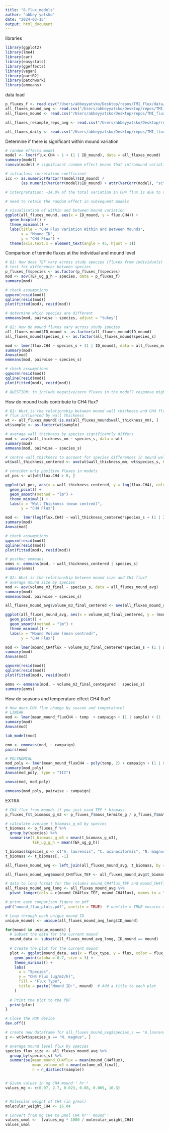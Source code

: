 ```yaml
---
title: "8.flux_models"
author: "abbey yatsko"
date: "2024-03-15"
output: html_document
---
```


libraries
```r
library(ggplot2)
library(lme4)
library(car)
library(easystats)
library(ggeffects)
library(vegan)
library(partR2)
library(patchwork)
library(emmeans)
```

data load 
```r
p_fluxes_f <- read.csv("/Users/abbeyyatsko/Desktop/repos/TMI_flux/data/finalfluxes/p_fluxes_f.csv")
all_fluxes_mound_avg <- read.csv("/Users/abbeyyatsko/Desktop/repos/TMI_flux/data/finalfluxes/all_fluxes_mound_avg.csv")
all_fluxes_mound <- read.csv("/Users/abbeyyatsko/Desktop/repos/TMI_flux/data/finalfluxes/all_fluxes_mound.csv")

all_fluxes_resample_reps_avg <- read.csv("/Users/abbeyyatsko/Desktop/repos/TMI_flux/data/finalfluxes/all_fluxes_resample_reps_avg.csv")

all_fluxes_daily <- read.csv("/Users/abbeyyatsko/Desktop/repos/TMI_flux/data/finalfluxes/all_daily_fluxes.csv")
```

Determine if there is significant within mound variation 
```r
# random effects model 
model <- lmer(flux.CH4 ~ 1 + (1 | ID_mound), data = all_fluxes_mound)
summary(model)
ranova(model) # signifiacnt random effect means that intramound variation matters

# intraclass correlation coefficient 
icc <- as.numeric(VarCorr(model)$ID_mound) / 
       (as.numeric(VarCorr(model)$ID_mound) + attr(VarCorr(model), "sc")^2)

# interpretation: ~34.8% of the total variation in CH4 flux is due to differences between mounds, while ~65.2% is due to variation within mounds

# need to retain the random effect in subsequent models

# visualisation of within and between mound variation 
ggplot(all_fluxes_mound, aes(x = ID_mound, y = flux.CH4)) +
  geom_boxplot() +
  theme_minimal() +
  labs(title = "CH4 Flux Variation Within and Between Mounds",
       x = "Mound ID",
       y = "CH4 Flux") +
  theme(axis.text.x = element_text(angle = 45, hjust = 1))
```

Comparison of termite fluxes at the individual and mound level
```r
# Q1: How does TEF vary across study species (fluxes from individuals)
# test for differences between species 
p_fluxes_f$species <- as.factor(p_fluxes_f$species)
mod <- aov(TEF_ug_g_h ~ species, data = p_fluxes_f)
summary(mod)

# check assumptions 
qqnorm(resid(mod))
qqline(resid(mod))
plot(fitted(mod), resid(mod))

# determine which species are different
emmeans(mod, pairwise ~ species, adjust = "tukey")

# Q2: How do mound fluxes vary across study species
all_fluxes_mound$ID_mound <- as.factor(all_fluxes_mound$ID_mound)
all_fluxes_mound$species_s <- as.factor(all_fluxes_mound$species_s)

mod <- lmer(flux.CH4 ~ species_s + (1 | ID_mound), data = all_fluxes_mound)
summary(mod)
Anova(mod)
emmeans(mod, pairwise ~ species_s)

# check assumptions 
qqnorm(resid(mod))
qqline(resid(mod))
plot(fitted(mod), resid(mod))

# QUESTION: to include negative/zero fluxes in the model? response might need transformation... 
```

How do mound traits contribute to CH4 flux? 
```r
# Q1: What is the relationship between mound wall thickness and CH4 flux? 
# flux influenced by wall thickness
wt <- all_fluxes_mound[!is.na(all_fluxes_mound$wall_thickness_mm), ]
wt$sample <- as.factor(wt$sample)

# average wall thickness by species significantly differs
mod <- aov(wall_thickness_mm ~ species_s, data = wt)
summary(mod)
emmeans(mod, pairwise ~ species_s)

# centre wall_thickness to account for species differences in mound wall thickness
wt$wall_thickness_centered <- ave(wt$wall_thickness_mm, wt$species_s, FUN = scale)

# consider only positive fluxes in models 
wt_pos <- wt[wt$flux.CH4 > 0, ]

ggplot(wt_pos, aes(x = wall_thickness_centered, y = log(flux.CH4), color = species)) +
  geom_point() +
  geom_smooth(method = "lm") +
  theme_minimal() +
  labs(x = "Wall Thickness (mean centred)",
       y = "CH4 Flux")

mod <-  lmer(log(flux.CH4) ~ wall_thickness_centered*species_s + (1 | ID_mound), data = wt_pos)
summary(mod)
Anova(mod)

# check assumptions 
qqnorm(resid(mod))
qqline(resid(mod))
plot(fitted(mod), resid(mod))

# posthoc emmeans 
emms <- emmeans(mod, ~ wall_thickness_centered | species_s)
summary(emms)

# Q2: What is the relationship between mound size and CH4 flux? 
# average mound size by species
mod <- aov(volume_m3_final ~ species_s, data = all_fluxes_mound_avg)
summary(mod)
emmeans(mod, pairwise ~ species_s)

all_fluxes_mound_avg$volume_m3_final_centered <- ave(all_fluxes_mound_avg$volume_m3_final, all_fluxes_mound_avg$species_s, FUN = scale)

ggplot(all_fluxes_mound_avg, aes(x = volume_m3_final_centered, y = (mound_CH4flux), color = species_s)) +
  geom_point() +
  geom_smooth(method = "lm") +
  theme_minimal() +
  labs(x = "Mound Volume (mean centred)",
       y = "CH4 Flux")

mod <- lmer(mound_CH4flux ~ volume_m3_final_centered*species_s + (1 | sample), data = all_fluxes_mound_avg)
summary(mod)
Anova(mod)

qqnorm(resid(mod))
qqline(resid(mod))
plot(fitted(mod), resid(mod))

emms <- emmeans(mod, ~ volume_m3_final_centegured | species_s)
summary(emms)
```

How do seasons and temperature effect CH4 flux?
```r
# How does CH4 flux change by season and temperature?
# LINEAR
mod <- lmer(mean_mound_fluxCH4 ~ temp  + campaign + (1 | sample) + (1 | species_s), data = all_fluxes_resample_reps_avg)
summary(mod)
Anova(mod)

tab_model(mod)

emm <- emmeans(mod, ~ campaign)
pairs(emm)

# POLYNOMIAL 
mod_poly <- lmer(mean_mound_fluxCH4 ~ poly(temp, 2) + campaign + (1 | sample) + (1 | species_s), data = all_fluxes_resample_reps_avg)
summary(mod_poly)
Anova(mod_poly, type = "III")

anova(mod, mod_poly)

emmeans(mod_poly, pairwise ~ campaign)
```

















EXTRA 
```r
# CH4 flux from mounds if you just used TEF * biomass 
p_fluxes_f$t_biomass_g_m3 <- p_fluxes_f$mass_termite_g / p_fluxes_f$material_volume_cm3 * 10e6

# calculate average t_biomass_g_m3 by species
t_biomass <- p_fluxes_f %>% 
  group_by(species) %>% 
  summarise(t_biomass_g_m3 = mean(t_biomass_g_m3), 
            TEF_ug_g_h = mean(TEF_ug_g_h))

t_biomass$species_s <- c("A. laurensis", "C. acinaciformis", "N. magnus")
t_biomass <- t_biomass[, -1]

all_fluxes_mound_avg <- left_join(all_fluxes_mound_avg, t_biomass, by = "species_s")

all_fluxes_mound_avg$mound_CH4flux_TEF <- all_fluxes_mound_avg$t_biomass_g_m3 *all_fluxes_mound_avg$volume_m3_final * all_fluxes_mound_avg$TEF_ug_g_h 

# data to long format for the columns mound_CH4flux_TEF and mound_CH4flux
all_fluxes_mound_avg_long <- all_fluxes_mound_avg %>% 
  pivot_longer(cols = c(mound_CH4flux_TEF, mound_CH4flux), names_to = "flux_type", values_to = "flux")

# print each comparison figure to pdf
pdf("mound_flux_plots.pdf", onefile = TRUE)  # onefile = TRUE ensures multiple plots in one PDF

# Loop through each unique mound ID
unique_mounds <- unique(all_fluxes_mound_avg_long$ID_mound)

for(mound in unique_mounds) {
  # Subset the data for the current mound
  mound_data <- subset(all_fluxes_mound_avg_long, ID_mound == mound)
  
  # Create the plot for the current mound
  plot <- ggplot(mound_data, aes(x = flux_type, y = flux, color = flux_type)) +
    geom_point(alpha = 0.7, size = 3) +
    theme_minimal() +
    labs(
      x = "Species",
      y = "CH4 Flux (ug/m2/h)",
      fill = "Flux Type",
      title = paste("Mound ID:", mound)  # Add a title to each plot
    )
  
  # Print the plot to the PDF
  print(plot)
}

# Close the PDF device
dev.off()
```

```r
# create new dataframe for all_fluxes_mound_avg$species_s == "A.laurensis"
z <- wt[wt$species_s == "N. magnus", ]

# average mound level flux by species 
species_flux_size <- all_fluxes_mound_avg %>% 
  group_by(species_s) %>% 
  summarise(mean_mound_CH4flux = mean(mound_CH4flux), 
            mean_volume_m3 = mean(volume_m3_final), 
            n = n_distinct(sample))


# Given values in mg CH4 mound⁻¹ hr⁻¹
values_mg <- c(0.07, 2.7, 0.023, 0.08, 0.069, 10.3)


# Molecular weight of CH4 (in g/mol)
molecular_weight_CH4 <- 16.04

# Convert from mg CH4 to µmol CH4 hr⁻¹ mound⁻¹
values_umol <-  (values_mg * 1000 / molecular_weight_CH4) 
values_umol


```

